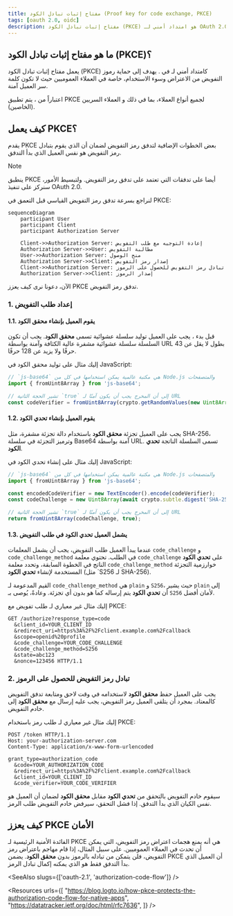 ```yaml
---
title: مفتاح إثبات تبادل الكود (Proof key for code exchange, PKCE)
tags: [oauth 2.0, oidc]
description: مفتاح إثبات تبادل الكود (PKCE) هو امتداد أمني لـ OAuth 2.0 يحمي رموز التفويض من الاعتراض وسوء الاستخدام. يتم تطبيقه لجميع أنواع العملاء في OAuth 2.1.
---
```


## ما هو مفتاح إثبات تبادل الكود (PKCE)؟

يعمل مفتاح إثبات تبادل الكود (PKCE) كامتداد أمني لـ <Ref slug="authorization-code-flow" /> في <Ref slug="oauth-2.0" />. يهدف إلى حماية رموز التفويض من الاعتراض وسوء الاستخدام، خاصة في العملاء العموميين حيث لا تكون كلمة سر العميل آمنة.

اعتباراً من <Ref slug="oauth-2.1" />، يتم تطبيق PKCE لجميع أنواع العملاء، بما في ذلك <Ref slug="client" headingId="public-clients" /> و <Ref slug="client" headingId="confidential-clients">العملاء السريين (الخاصين)</Ref>.

## كيف يعمل PKCE؟

يقدم PKCE بعض الخطوات الإضافية لتدفق رمز التفويض لضمان أن <Ref slug="client" /> الذي يقوم بتبادل رمز التفويض هو نفس العميل الذي بدأ التدفق.

> [!Note]
> ينطبق PKCE أيضا على تدفقات <Ref slug="openid-connect" /> التي تعتمد على تدفق رمز التفويض. ولتبسيط الأمور، سنركز على تنفيذ OAuth 2.0.

لنراجع بسرعة تدفق رمز التفويض القياسي قبل التعمق في PKCE:

```mermaid
sequenceDiagram
    participant User
    participant Client
    participant Authorization Server

    Client->>Authorization Server: إعادة التوجيه مع طلب التفويض
    Authorization Server->>User: مطالبة التفويض
    User->>Authorization Server: منح الوصول
    Authorization Server->>Client: إصدار رمز التفويض
    Client->>Authorization Server: تبادل رمز التفويض للحصول على الرموز
    Authorization Server->>Client: إصدار الرموز
```

الآن، دعونا نرى كيف يعزز PKCE تدفق رمز التفويض.

### 1. إعداد طلب التفويض

#### 1.1. يقوم العميل بإنشاء محقق الكود

قبل بدء <Ref slug="authorization-request" />، يجب على العميل توليد سلسلة عشوائية تسمى **محقق الكود**. يجب أن تكون السلسلة سلسلة عشوائية مشفرة عالية الكثافة وآمنة بواسطة URL بطول لا يقل عن 43 حرفًا ولا يزيد عن 128 حرفًا.

إليك مثال على توليد محقق الكود في JavaScript:

```javascript
// `js-base64` هي مكتبة عالمية يمكن استخدامها في كل من Node.js والمتصفحات
import { fromUint8Array } from 'js-base64';

// تشير الحجة الثانية `true` إلى أن المخرج يجب أن يكون آمنًا لـ URL
const codeVerifier = fromUint8Array(crypto.getRandomValues(new Uint8Array(64)), true);
```

#### 1.2. يقوم العميل بإنشاء تحدي الكود

يجب على العميل تجزئة **محقق الكود** باستخدام دالة تجزئة مشفرة، مثل SHA-256، وترميز التجزئة في سلسلة Base64 آمنة بواسطة URL. تسمى السلسلة الناتجة **تحدي الكود**.

إليك مثال على إنشاء تحدي الكود في JavaScript:

```javascript
// `js-base64` هي مكتبة عالمية يمكن استخدامها في كل من Node.js والمتصفحات
import { fromUint8Array } from 'js-base64';

const encodedCodeVerifier = new TextEncoder().encode(codeVerifier);
const codeChallenge = new Uint8Array(await crypto.subtle.digest('SHA-256', encodedCodeVerifier));

// تشير الحجة الثانية `true` إلى أن المخرج يجب أن يكون آمنًا لـ URL
return fromUint8Array(codeChallenge, true);
```

#### 1.3. يشمل العميل تحدي الكود في طلب التفويض

عندما يبدأ العميل طلب التفويض، يجب أن يشمل المعلمات `code_challenge` و `code_challenge_method` في الطلب. تحتوي معلمة `code_challenge` على **تحدي الكود** الناتج في الخطوة السابقة، وتحدد معلمة `code_challenge_method` خوارزمية التجزئة المستخدمة لإنشاء **تحدي الكود** (مثل `S256 لـ SHA-256).

القيم المدعومة لـ `code_challenge_method` هي `plain` و `S256`، حيث يشير `plain` إلى أن **تحدي الكود** يتم إرساله كما هو بدون أي تجزئة. وعادةً، يُوصى بـ `S256` لأمان أفضل.

إليك مثال غير معياري لـ طلب تفويض مع PKCE:

```http
GET /authorize?response_type=code
  &client_id=YOUR_CLIENT_ID
  &redirect_uri=https%3A%2F%2Fclient.example.com%2Fcallback
  &scope=openid%20profile
  &code_challenge=YOUR_CODE_CHALLENGE
  &code_challenge_method=S256
  &state=abc123
  &nonce=123456 HTTP/1.1
```

### 2. تبادل رمز التفويض للحصول على الرموز

يجب على العميل حفظ **محقق الكود** لاستخدامه في وقت لاحق ومتابعة تدفق التفويض كالمعتاد. بمجرد أن يتلقى العميل رمز التفويض، يجب عليه إرسال <Ref slug="token-request" /> مع **محقق الكود** إلى خادم التفويض.

إليك مثال غير معياري لـ طلب رمز باستخدام PKCE:

```http
POST /token HTTP/1.1
Host: your-authorization-server.com
Content-Type: application/x-www-form-urlencoded

grant_type=authorization_code
  &code=YOUR_AUTHORIZATION_CODE
  &redirect_uri=https%3A%2F%2Fclient.example.com%2Fcallback
  &client_id=YOUR_CLIENT_ID
  &code_verifier=YOUR_CODE_VERIFIER
```

سيقوم خادم التفويض بالتحقق من **تحدي الكود** مقابل **محقق الكود** لضمان أن العميل هو نفس الكيان الذي بدأ التدفق. إذا فشل التحقق، سيرفض خادم التفويض طلب الرمز.

## كيف يعزز PKCE الأمان

الفائدة الأمنية الرئيسية لـ PKCE هي أنه يمنع هجمات اعتراض رمز التفويض، التي يمكن أن تحدث في العملاء العموميين. على سبيل المثال، إذا قام مهاجم باعتراض رمز التفويض، فلن يتمكن من تبادله بالرموز بدون **محقق الكود**. يضمن PKCE أن العميل الذي بدأ التدفق فقط هو الذي يمكنه إكمال تبادل الرمز.

<SeeAlso slugs={['oauth-2.1', 'authorization-code-flow']} />

<Resources
  urls={[
    "https://blog.logto.io/how-pkce-protects-the-authorization-code-flow-for-native-apps",
    "https://datatracker.ietf.org/doc/html/rfc7636",
  ]}
/>
